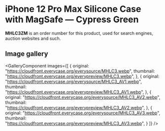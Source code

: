 
# iPhone 12 Pro Max Silicone Case with MagSafe — Cypress Green

<Callout type='info' emoji='👉🏻'>**MHLC3ZM** is an order number for this product, used for search engines, auction websites and such.</Callout>

## Image gallery

<GalleryComponent
    images={[
      {
        original: "https://cloudfront.everycase.org/everysource/MHLC3.webp",
        thumbnail: "https://cloudfront.everycase.org/everypreview/MHLC3.webp",
      },
      {
        original: "https://cloudfront.everycase.org/everysource/MHLC3_AV1.webp",
        thumbnail: "https://cloudfront.everycase.org/everypreview/MHLC3_AV1.webp",
      },
      {
        original: "https://cloudfront.everycase.org/everysource/MHLC3_AV2.webp",
        thumbnail: "https://cloudfront.everycase.org/everypreview/MHLC3_AV2.webp",
      },
      {
        original: "https://cloudfront.everycase.org/everysource/MHLC3_AV3.webp",
        thumbnail: "https://cloudfront.everycase.org/everypreview/MHLC3_AV3.webp",
      }
    ]}
  />
